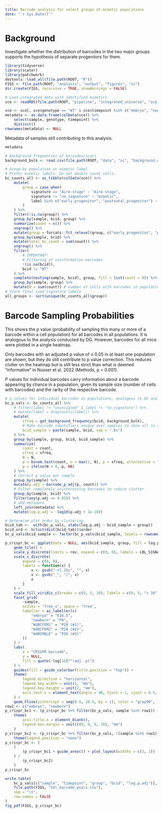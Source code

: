 ```yaml
---
title: Barcode analysis for select groups of mimetic populations
date: "`r Sys.Date()`"
---
```


# Background

Investigate whether the distribution of barcodes in the two major groups
supports the hypothesis of separate progenitors for them.

```r
library(tidyverse)
library(scater)
library(patchwork)
devtools::load_all(file.path(ROOT, "R"))
FIGS <- file.path(ROOT, "analysis", "output", "figures", "sc")
dir.create(FIGS, recursive = TRUE, showWarnings = FALSE)

# Load integrated data with identified mimetics
sce <- readRDS(file.path(ROOT, "pipeline", "integrated_universe", "sce_integrated_mimetics.rds"))
```


```r
sce <- sce[, sce$genotype == "WT" & sce$timepoint %in% c("embryo", "newborn", "4week") & sce$barcoded == TRUE]
metadata <- as.data.frame(colData(sce)) %>%
    select(sample, genotype, timepoint) %>%
    distinct()
rownames(metadata) <- NULL
```

Metadata of samples still contributing to this analysis:

```r
metadata
```


```r
# Background frequencies of barcodes/scars
background_bulk <- read.csv(file.path(ROOT, "data", "sc", "background.csv"))

# Group by population or mimetic label
# Prefer mimetic labels. Do not double count cells.
bc_counts_all <- as_tibble(colData(sce)) %>%
    mutate(
        group = case_when(
            signature == "Aire-stage" ~ "Aire-stage",
            signature != "no_signature" ~ "mimetic",
            label %in% c("early_progenitor", "postnatal_progenitor") ~ label
        )
    ) %>%
    filter(!is.na(group)) %>%
    group_by(sample, bcid, group) %>%
    summarize(count = n()) %>%
    ungroup() %>%
    mutate(group = forcats::fct_relevel(group, c("early_progenitor", "postnatal_progenitor", "Aire-stage"))) %>%
    group_by(sample, bcid) %>%
    mutate(total_bc_count = sum(count)) %>%
    ungroup() %>%
    filter(
        # IMPORTANT!
        # Filtering of uninformative barcodes
        !(is.na(bcid)),
        bcid != "WT"
    ) %>%
    complete(nesting(sample, bcid), group, fill = list(count = 0)) %>%
    group_by(sample, group) %>%
    mutate(N = sum(count)) # number of cells with barcodes in population
# Store final used signature labels
all_groups <- sort(unique(bc_counts_all$group))
```


# Barcode Sampling Probabilities

This shows the p value (probability of sampling this many or more of a barcode
within a cell population) for all barcodes in all populations. It is analogous
to the analysis conducted by DG. However, barcodes for all mice were plotted in
a single heatmap.

Only barcodes with an adjusted p value of ≤ 0.05 in at least one population are
*shown*, but they do still contribute to p value correction. This reduces
clutter on the heatmap but is still less strict than what is deemed
"informative" in Nusser et al. 2022 (Methods, p < 0.001).

P values for individual barcodes carry information about a barcode appearing by
chance in a population, given its sample size (number of cells with barcodes)
and the rarity of the respective barcode.


```r
# p values for individual barcodes in populations, analogous to DG analysis
bc_p_vals <- bc_counts_all %>%
    # filter(label != "unassigned" & label != "no_signature") %>%
    # mutate(label = droplevels(label)) %>%
    mutate(
        sfreq = get_background_frequency(bcid, background_bulk),
        # Make barcode identifiers unique over samples to show all in one heatmap
        bcid_sample = paste(sample, bcid, sep = ".bc")
    ) %>%
    group_by(sample, group, bcid, bcid_sample) %>%
    summarize(
        count = count,
        sfreq = sfreq,
        N = N,
        p = binom.test(count, n = max(1, N), p = sfreq, alternative = "g")$p.value,
        p = ifelse(N > 0, p, NA)
    ) %>%
    # Correct p value per sample
    group_by(sample) %>%
    mutate(p.adj = barcode_p_adj(p, count)) %>%
    # Filter completely uninteresting barcodes to reduce clutter
    group_by(sample, bcid) %>%
    filter(any(p.adj <= 0.05)) %>%
    # add metadata
    left_join(metadata) %>%
    mutate(log.p.adj = -log10(p.adj + 1e-10))

# Determine plot order by clustering
bcid_tab <-  with(bc_p_vals, xtabs(log.p.adj ~ bcid_sample + group))
bcid_ord <- hclust(dist(bcid_tab))$order
bc_p_vals$bcid_sample <- factor(bc_p_vals$bcid_sample, levels = rownames(bcid_tab)[bcid_ord])

p_crispr_bc <- ggplot(data = NULL, aes(bcid_sample, group, fill = log.p.adj)) +
    geom_tile() +
    scale_y_discrete(limits = rev, expand = c(0, 0), labels = LBL_SIGNATURE) +
    scale_x_discrete(
        expand = c(0, 0),
        labels = function(x) {
            x <- gsub(".+[.]bc", "", x)
            x <- gsub("_", "/", x)
            x
        }
    ) +
    scale_fill_viridis_c(breaks = c(0, 5, 10), labels = c(0, 5, "> 10")) +
    facet_grid(
        ~sample,
        scales = "free_x", space = "free",
        labeller = as_labeller(c(
            "embryo" = "E16.5",
            "newborn" = "P0",
            "W4BCFEM1" = "P28 (#1)",
            "W4BCFEM2" = "P28 (#2)",
            "W4BCMALE" = "P28 (#3)"
        ))
    ) +
    labs(
        x = "CRISPR barcode",
        y = NULL,
        fill = quote(-log[10]*"(adj. p)")
    ) +
    guides(fill = guide_colorbar(title.position = "top")) +
    theme(
        legend.direction = "horizontal",
        legend.key.width = unit(5, "mm"),
        legend.key.height = unit(2, "mm"),
        axis.text.x = element_text(angle = 90, hjust = 1, vjust = 0.5, margin = unit(c(1, 1, 1, 1), "pt"))
    ) +
    geom_hline(yintercept = seq(0.5, 10.5, by = 1), color = "gray90", linewidth = 0.1)
row1 <- c("embryo", "newborn")
p_crispr_bc1 <- (p_crispr_bc %+% filter(bc_p_vals, sample %in% row1)) +
    theme(
        axis.title.x = element_blank(),
        legend.box.margin = unit(c(0, 0, 0, 10), "mm")
    )
p_crispr_bc2 <- (p_crispr_bc %+% filter(bc_p_vals, !(sample %in% row1))) +
    theme(legend.position = "none")
p_crispr_bc <- (
    (
        (p_crispr_bc1 + guide_area()) + plot_layout(widths = c(3, 1))
    ) /
        (p_crispr_bc2)
    )
p_crispr_bc

write.table(
    bc_p_vals[c("sample", "timepoint", "group", "bcid", "log.p.adj")],
    file.path(FIGS, "tbl_barcode_pvals.tsv"),
    sep = "\t",
    row.names = FALSE
)
fig_pdf(FIGS, p_crispr_bc)
```
